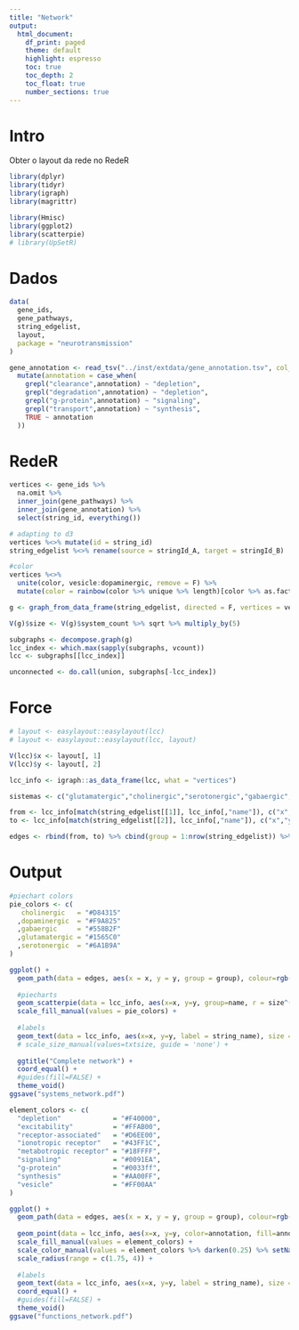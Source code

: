```yaml
---
title: "Network"
output:
  html_document:
    df_print: paged
    theme: default
    highlight: espresso
    toc: true
    toc_depth: 2
    toc_float: true
    number_sections: true
---
```

# Intro
Obter o layout da rede no RedeR
```r
library(dplyr)
library(tidyr)
library(igraph)
library(magrittr)

library(Hmisc)
library(ggplot2)
library(scatterpie)
# library(UpSetR)
```

# Dados
```r
data(
  gene_ids,
  gene_pathways,
  string_edgelist,
  layout,
  package = "neurotransmission"
)

gene_annotation <- read_tsv("../inst/extdata/gene_annotation.tsv", col_types = "cc") %>%
  mutate(annotation = case_when(
    grepl("clearance",annotation) ~ "depletion",
    grepl("degradation",annotation) ~ "depletion",
    grepl("g-protein",annotation) ~ "signaling",
    grepl("transport",annotation) ~ "synthesis",
    TRUE ~ annotation
  ))
```

# RedeR
```r
vertices <- gene_ids %>%
  na.omit %>%
  inner_join(gene_pathways) %>%
  inner_join(gene_annotation) %>%
  select(string_id, everything())

# adapting to d3
vertices %<>% mutate(id = string_id)
string_edgelist %<>% rename(source = stringId_A, target = stringId_B)

#color
vertices %<>%
  unite(color, vesicle:dopaminergic, remove = F) %>%
  mutate(color = rainbow(color %>% unique %>% length)[color %>% as.factor])

g <- graph_from_data_frame(string_edgelist, directed = F, vertices = vertices)

V(g)$size <- V(g)$system_count %>% sqrt %>% multiply_by(5)

subgraphs <- decompose.graph(g)
lcc_index <- which.max(sapply(subgraphs, vcount))
lcc <- subgraphs[[lcc_index]]

unconnected <- do.call(union, subgraphs[-lcc_index])
```

# Force
```r
# layout <- easylayout::easylayout(lcc)
# layout <- easylayout::easylayout(lcc, layout)

V(lcc)$x <- layout[, 1]
V(lcc)$y <- layout[, 2]

lcc_info <- igraph::as_data_frame(lcc, what = "vertices")

sistemas <- c("glutamatergic","cholinergic","serotonergic","gabaergic","dopaminergic")

from <- lcc_info[match(string_edgelist[[1]], lcc_info[,"name"]), c("x","y")]
to <- lcc_info[match(string_edgelist[[2]], lcc_info[,"name"]), c("x","y")]

edges <- rbind(from, to) %>% cbind(group = 1:nrow(string_edgelist)) %>% na.omit
```

# Output
```r
#piechart colors
pie_colors <- c(
   cholinergic   = "#D84315"
  ,dopaminergic  = "#F9A825"
  ,gabaergic     = "#558B2F"
  ,glutamatergic = "#1565C0"
  ,serotonergic  = "#6A1B9A"
)

ggplot() +
  geom_path(data = edges, aes(x = x, y = y, group = group), colour=rgb(0.7,0.7,0.7,alpha = 0.3), size=0.1) +
  
  #piecharts
  geom_scatterpie(data = lcc_info, aes(x=x, y=y, group=name, r = size^(0.94) - 1), cols = sistemas, color=NA) +
  scale_fill_manual(values = pie_colors) +
  
  #labels
  geom_text(data = lcc_info, aes(x=x, y=y, label = string_name), size = 1.5, vjust = 0, nudge_y = lcc_info[,"size"]+2, alpha=0.75) +
  # scale_size_manual(values=txtsize, guide = 'none') +
    
  ggtitle("Complete network") +
  coord_equal() +
  #guides(fill=FALSE) +
  theme_void()
ggsave("systems_network.pdf")

element_colors <- c(
  "depletion"             = "#F40000",
  "excitability"          = "#FFAB00",
  "receptor-associated"   = "#D6EE00",
  "ionotropic receptor"   = "#43FF1C",
  "metabotropic receptor" = "#18FFFF",
  "signaling"             = "#0091EA",
  "g-protein"             = "#0033ff",
  "synthesis"             = "#AA00FF",
  "vesicle"               = "#FF00AA"
)

ggplot() +
  geom_path(data = edges, aes(x = x, y = y, group = group), colour=rgb(0.7,0.7,0.7,alpha = 0.3), size=0.1) +
  
  geom_point(data = lcc_info, aes(x=x, y=y, color=annotation, fill=annotation, size=size), shape = 21, stroke = 1) +
  scale_fill_manual(values = element_colors) +
  scale_color_manual(values = element_colors %>% darken(0.25) %>% setNames(names(element_colors))) +
  scale_radius(range = c(1.75, 4)) +
  
  #labels
  geom_text(data = lcc_info, aes(x=x, y=y, label = string_name), size = 1.5, vjust = 0, nudge_y = lcc_info[,"size"]+2, alpha=0.75) +
  coord_equal() +
  #guides(fill=FALSE) +
  theme_void()
ggsave("functions_network.pdf")
```
